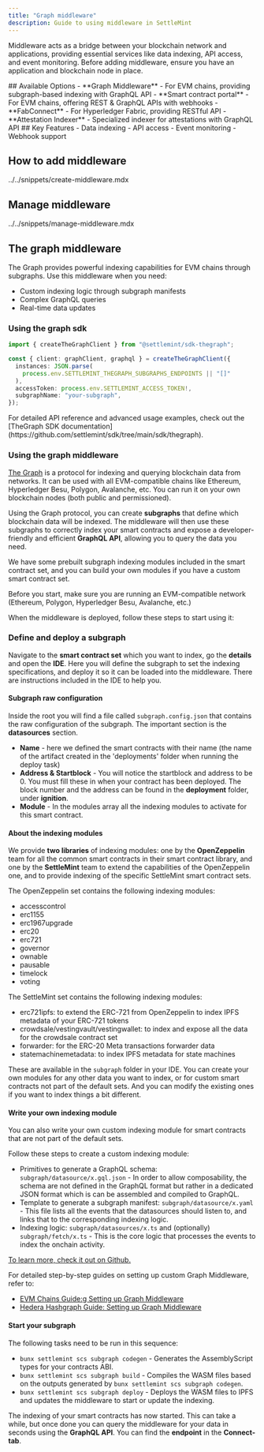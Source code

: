 ```yaml
---
title: "Graph middleware"
description: Guide to using middleware in SettleMint
---
```



Middleware acts as a bridge between your blockchain network and applications,
providing essential services like data indexing, API access, and event
monitoring. Before adding middleware, ensure you have an application and
blockchain node in place.

<div className="grid grid-cols-1 md:grid-cols-2 gap-6 mt-8 mb-8">
  <Card>
    ## Available Options
    - **Graph Middleware** - For EVM chains, providing subgraph-based indexing with GraphQL API
    - **Smart contract portal** - For EVM chains, offering REST & GraphQL APIs with webhooks
    - **FabConnect** - For Hyperledger Fabric, providing RESTful API
    - **Attestation Indexer** - Specialized indexer for attestations with GraphQL API
  </Card>

  <Card>
    ## Key Features
    - Data indexing
    - API access
    - Event monitoring
    - Webhook support
  </Card>
</div>

## How to add middleware

<include>../../snippets/create-middleware.mdx</include>

## Manage middleware

<include>../../snippets/manage-middleware.mdx</include>

## The graph middleware

The Graph provides powerful indexing capabilities for EVM chains through
subgraphs. Use this middleware when you need:

- Custom indexing logic through subgraph manifests
- Complex GraphQL queries
- Real-time data updates

### Using the graph sdk

```typescript
import { createTheGraphClient } from "@settlemint/sdk-thegraph";

const { client: graphClient, graphql } = createTheGraphClient({
  instances: JSON.parse(
    process.env.SETTLEMINT_THEGRAPH_SUBGRAPHS_ENDPOINTS || "[]"
  ),
  accessToken: process.env.SETTLEMINT_ACCESS_TOKEN!,
  subgraphName: "your-subgraph",
});
```

<Callout type="tip">
  For detailed API reference and advanced usage examples, check out the
  [TheGraph SDK
  documentation](https://github.com/settlemint/sdk/tree/main/sdk/thegraph).
</Callout>

### Using the graph middleware

[The Graph](https://thegraph.com/en/) is a protocol for indexing and querying
blockchain data from networks. It can be used with all EVM-compatible chains
like Ethereum, Hyperledger Besu, Polygon, Avalanche, etc. You can run it on your
own blockchain nodes (both public and permissioned).

Using the Graph protocol, you can create **subgraphs** that define which
blockchain data will be indexed. The middleware will then use these subgraphs to
correctly index your smart contracts and expose a developer-friendly and
efficient **GraphQL API**, allowing you to query the data you need.

We have some prebuilt subgraph indexing modules included in the smart contract
set, and you can build your own modules if you have a custom smart contract set.

<Callout type="warning">
  Before you start, make sure you are running an EVM-compatible network
  (Ethereum, Polygon, Hyperledger Besu, Avalanche, etc.)
</Callout>

When the middleware is deployed, follow these steps to start using it:

### Define and deploy a subgraph

Navigate to the **smart contract set** which you want to index, go the
**details** and open the **IDE**. Here you will define the subgraph to set the
indexing specifications, and deploy it so it can be loaded into the middleware.
There are instructions included in the IDE to help you.

#### Subgraph raw configuration

Inside the root you will find a file called `subgraph.config.json` that contains
the raw configuration of the subgraph. The important section is the
**datasources** section.

- **Name** - here we defined the smart contracts with their name (the name of
  the artifact created in the 'deployments' folder when running the deploy task)
- **Address & Startblock** - You will notice the startblock and address to be 0.
  You must fill these in when your contract has been deployed. The block number
  and the address can be found in the **deployment** folder, under **ignition**.
- **Module** - In the modules array all the indexing modules to activate for
  this smart contract.

#### About the indexing modules

We provide **two libraries** of indexing modules: one by the **OpenZeppelin**
team for all the common smart contracts in their smart contract library, and one
by the **SettleMint** team to extend the capabilities of the OpenZeppelin one,
and to provide indexing of the specific SettleMint smart contract sets.

The OpenZeppelin set contains the following indexing modules:

- accesscontrol
- erc1155
- erc1967upgrade
- erc20
- erc721
- governor
- ownable
- pausable
- timelock
- voting

The SettleMint set contains the following indexing modules:

- erc721ipfs: to extend the ERC-721 from OpenZeppelin to index IPFS metadata of
  your ERC-721 tokens
- crowdsale/vestingvault/vestingwallet: to index and expose all the data for the
  crowdsale contract set
- forwarder: for the ERC-20 Meta transactions forwarder data
- statemachinemetadata: to index IPFS metadata for state machines

These are available in the `subgraph` folder in your IDE. You can create your
own modules for any other data you want to index, or for custom smart contracts
not part of the default sets. And you can modify the existing ones if you want
to index things a bit different.

#### Write your own indexing module

You can also write your own custom indexing module for smart contracts that are
not part of the default sets.

Follow these steps to create a custom indexing module:

- Primitives to generate a GraphQL schema: `subgraph/datasource/x.gql.json` - In
  order to allow composability, the schema are not defined in the GraphQL format
  but rather in a dedicated JSON format which is can be assembled and compiled
  to GraphQL.
- Template to generate a subgraph manifest: `subgraph/datasource/x.yaml` - This
  file lists all the events that the datasources should listen to, and links
  that to the corresponding indexing logic.
- Indexing logic: `subgraph/datasources/x.ts` and (optionally)
  `subgraph/fetch/x.ts` - This is the core logic that processes the events to
  index the onchain activity.

[To learn more, check it out on Github.](https://github.com/OpenZeppelin/openzeppelin-subgraphs)

<Callout type="info">
For detailed step-by-step guides on setting up custom Graph Middleware, refer
to:

- [EVM Chains Guide:g Setting up Graph Middleware](/building-with-settlemint/evm-chains-guide/setup-graph-middleware)
- [Hedera Hashgraph Guide: Setting up Graph Middleware](/building-with-settlemint/hedera-hashgraph-guide/setup-graph-middleware)

</Callout>

#### Start your subgraph

The following tasks need to be run in this sequence:

- `bunx settlemint scs subgraph codegen` - Generates the AssemblyScript types
  for your contracts ABI.
- `bunx settlemint scs subgraph build` - Compiles the WASM files based on the
  outputs generated by `bunx settlemint scs subgraph codegen`.
- `bunx settlemint scs subgraph deploy` - Deploys the WASM files to IPFS and
  updates the middleware to start or update the indexing.

The indexing of your smart contracts has now started. This can take a while, but
once done you can query the middleware for your data in seconds using the
**GraphQL API**. You can find the **endpoint** in the **Connect-tab**.
